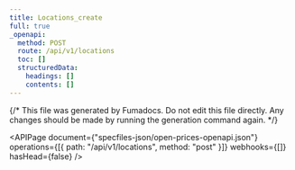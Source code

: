 ```yaml
---
title: Locations_create
full: true
_openapi:
  method: POST
  route: /api/v1/locations
  toc: []
  structuredData:
    headings: []
    contents: []
---
```


{/* This file was generated by Fumadocs. Do not edit this file directly. Any changes should be made by running the generation command again. */}

<APIPage
  document={"specfiles-json/open-prices-openapi.json"}
  operations={[{ path: "/api/v1/locations", method: "post" }]}
  webhooks={[]}
  hasHead={false}
/>
